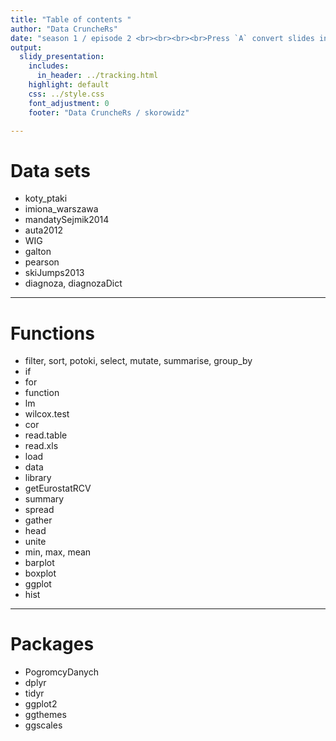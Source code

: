 ```yaml
---
title: "Table of contents "
author: "Data CruncheRs"
date: "season 1 / episode 2 <br><br><br><br>Press `A` convert slides into a continuous text. <br>Press `T` to display table of contents."
output:
  slidy_presentation:
    includes:
      in_header: ../tracking.html
    highlight: default
    css: ../style.css
    font_adjustment: 0
    footer: "Data CruncheRs / skorowidz"

---
```


# Data sets 

* koty_ptaki
* imiona_warszawa
* mandatySejmik2014
* auta2012
* WIG
* galton
* pearson
* skiJumps2013
* diagnoza, diagnozaDict

---

# Functions

* filter, sort, potoki, select, mutate, summarise, group_by
* if
* for
* function
* lm
* wilcox.test
* cor
* read.table
* read.xls
* load
* data
* library
* getEurostatRCV
* summary
* spread
* gather
* head
* unite
* min, max, mean
* barplot
* boxplot
* ggplot
* hist

---

# Packages

* PogromcyDanych 
* dplyr
* tidyr
* ggplot2
* ggthemes
* ggscales
